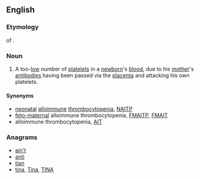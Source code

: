 {{wikipedia|neonatal alloimmune thrombocytopenia}}
{{also|nait|näit|naît}}
==English==

===Etymology===
{{abbreviation-old|en}} of {{term||[[neonatal]] [[alloimmune]] [[thrombocytopenia]]}}.

===Noun===
{{en-noun|-}}

# {{context|pathology}} A too-[[low]] number of [[platelets]] in a [[newborn]]'s [[blood]], due to his [[mother]]'s [[antibody|antibodies]] having been passed via the [[placenta]] and attacking his own platelets.

====Synonyms====
* [[neonatal]] [[alloimmune]] [[thrombocytopenia]], [[NAITP]]
* [[feto-maternal]] alloimmune thrombocytopenia, [[FMAITP]], [[FMAIT]]
* alloimmune thrombocytopenia, [[AIT]]

===Anagrams===
* [[ain't#English|ain't]] 
* [[anti#English|anti]]
* [[tian#English|tian]]
* [[tina#English|tina]], [[Tina#English|Tina]], [[TINA#English|TINA]]